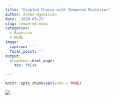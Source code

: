 ```yaml
---
title: "Coupled Chains with Tempered Posterior"
author: Arman Oganisian
date: '2020-03-22'
slug: tempered-mcmc
categories:
  - Bayesian
  - MCMC
image:
  caption: ''
  focal_point: ''
output:
  blogdown::html_page:
    toc: false

---
```


```r
knitr::opts_chunk$set(echo = TRUE)
```

![](make_gif-.gif)
